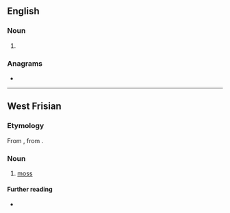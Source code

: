 {{also|MOAS}}
==English==

===Noun===
{{head|en|noun form}}

# {{plural of|en|moa}}

===Anagrams===
* {{anagrams|en|a=amos|-omas|Amos|Samo|SoMa|Soma|maos|omas|soam|soma}}

----

==West Frisian==

===Etymology===
From {{inh|fy|ofs|mos}}, from {{inh|fy|gem-pro|*musą}}.

===Noun===
{{fy-noun|n|moassen}}

# {{topics|fy|Plants}} [[moss]]

====Further reading====
* {{R:WFT|64273}}